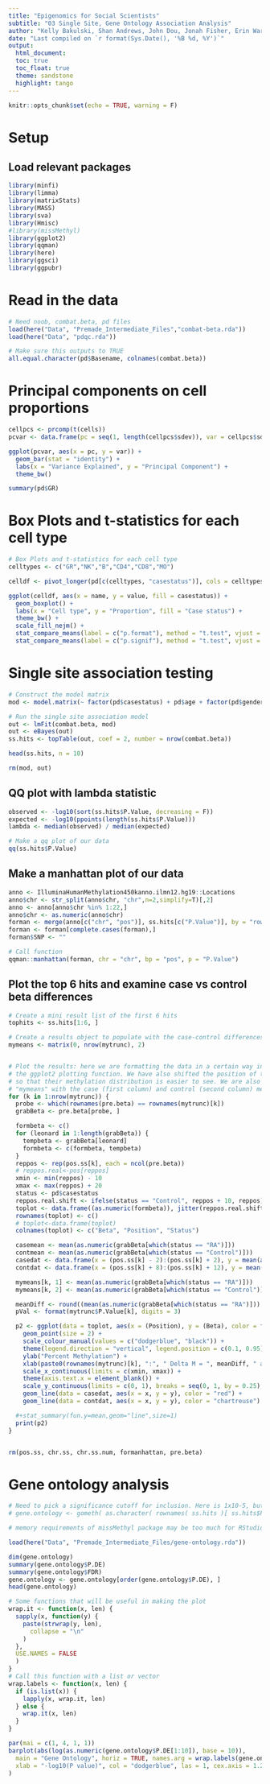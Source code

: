 ```yaml
---
title: "Epigenomics for Social Scientists"
subtitle: "03 Single Site, Gene Ontology Association Analysis"
author: "Kelly Bakulski, Shan Andrews, John Dou, Jonah Fisher, Erin Ware"
date: "Last compiled on `r format(Sys.Date(), '%B %d, %Y')`"
output: 
  html_document:
  toc: true
  toc_float: true
  theme: sandstone
  highlight: tango
---
```


```r
knitr::opts_chunk$set(echo = TRUE, warning = F)
```

# Setup

## Load relevant packages 

```r
library(minfi)
library(limma)
library(matrixStats)
library(MASS)
library(sva)
library(Hmisc)
#library(missMethyl)
library(ggplot2)
library(qqman)
library(here)
library(ggsci)
library(ggpubr)
```

# Read in the data

```r
# Need noob, combat.beta, pd files
load(here("Data", "Premade_Intermediate_Files","combat-beta.rda"))
load(here("Data", "pdqc.rda"))

# Make sure this outputs to TRUE
all.equal.character(pd$Basename, colnames(combat.beta))
```


# Principal components on cell proportions

```r
cellpcs <- prcomp(t(cells))
pcvar <- data.frame(pc = seq(1, length(cellpcs$sdev)), var = cellpcs$sdev^2 / sum(cellpcs$sdev^2))

ggplot(pcvar, aes(x = pc, y = var)) +
  geom_bar(stat = "identity") +
  labs(x = "Variance Explained", y = "Principal Component") +
  theme_bw()

summary(pd$GR)
```

# Box Plots and t-statistics for each cell type

```r
# Box Plots and t-statistics for each cell type
celltypes <- c("GR","NK","B","CD4","CD8","MO")

celldf <- pivot_longer(pd[c(celltypes, "casestatus")], cols = celltypes)

ggplot(celldf, aes(x = name, y = value, fill = casestatus)) +
  geom_boxplot() +
  labs(x = "Cell type", y = "Proportion", fill = "Case status") +
  theme_bw() + 
  scale_fill_nejm() +
  stat_compare_means(label = c("p.format"), method = "t.test", vjust = 20) +
  stat_compare_means(label = c("p.signif"), method = "t.test", vjust = 18) 

```

# Single site association testing

```r
# Construct the model matrix
mod <- model.matrix(~ factor(pd$casestatus) + pd$age + factor(pd$gender) + factor(pd$smoking) + pd$GR)

# Run the single site association model
out <- lmFit(combat.beta, mod)
out <- eBayes(out)
ss.hits <- topTable(out, coef = 2, number = nrow(combat.beta))

head(ss.hits, n = 10)

rm(mod, out)
```

## QQ plot with lambda statistic

```r
observed <- -log10(sort(ss.hits$P.Value, decreasing = F))
expected <- -log10(ppoints(length(ss.hits$P.Value)))
lambda <- median(observed) / median(expected)

# Make a qq plot of our data
qq(ss.hits$P.Value)
```
## Make a manhattan plot of our data

```r
anno <- IlluminaHumanMethylation450kanno.ilmn12.hg19::Locations
anno$chr <- str_split(anno$chr, "chr",n=2,simplify=T)[,2]
anno <- anno[anno$chr %in% 1:22,]
anno$chr <- as.numeric(anno$chr)
forman <- merge(anno[c("chr", "pos")], ss.hits[c("P.Value")], by = "row.names")
forman <- forman[complete.cases(forman),]
forman$SNP <- ""
```

```r
# Call function
qqman::manhattan(forman, chr = "chr", bp = "pos", p = "P.Value")
```

## Plot the top 6 hits and examine case vs control beta differences

```r
# Create a mini result list of the first 6 hits
tophits <- ss.hits[1:6, ]

# Create a results object to populate with the case-control differences
mymeans <- matrix(0, nrow(mytrunc), 2)


# Plot the results: here we are formatting the data in a certain way in order to fit
# the ggplot2 plotting function. We have also shifted the position of the controls by 10bp
# so that their methylation distribution is easier to see. We are also populating our object
# "mymeans" with the case (first column) and control (second column) means at each site.
for (k in 1:nrow(mytrunc)) {
  probe <- which(rownames(pre.beta) == rownames(mytrunc)[k])
  grabBeta <- pre.beta[probe, ]

  formbeta <- c()
  for (leonard in 1:length(grabBeta)) {
    tempbeta <- grabBeta[leonard]
    formbeta <- c(formbeta, tempbeta)
  }
  reppos <- rep(pos.ss[k], each = ncol(pre.beta))
  # reppos.real<-pos[reppos]
  xmin <- min(reppos) - 10
  xmax <- max(reppos) + 20
  status <- pd$casestatus
  reppos.real.shift <- ifelse(status == "Control", reppos + 10, reppos)
  toplot <- data.frame((as.numeric(formbeta)), jitter(reppos.real.shift), status)
  rownames(toplot) <- c()
  # toplot<-data.frame(toplot)
  colnames(toplot) <- c("Beta", "Position", "Status")

  casemean <- mean(as.numeric(grabBeta[which(status == "RA")]))
  contmean <- mean(as.numeric(grabBeta[which(status == "Control")]))
  casedat <- data.frame(x = (pos.ss[k] - 2):(pos.ss[k] + 2), y = mean(as.numeric(grabBeta[which(status == "RA")])), color = "red")
  contdat <- data.frame(x = (pos.ss[k] + 8):(pos.ss[k] + 12), y = mean(as.numeric(grabBeta[which(status == "Control")])), color = "chartreuse")

  mymeans[k, 1] <- mean(as.numeric(grabBeta[which(status == "RA")]))
  mymeans[k, 2] <- mean(as.numeric(grabBeta[which(status == "Control")]))

  meanDiff <- round((mean(as.numeric(grabBeta[which(status == "RA")])) - mean(as.numeric(grabBeta[which(status == "Control")]))) * 100, digits = 1)
  pVal <- format(mytrunc$P.Value[k], digits = 3)

  p2 <- ggplot(data = toplot, aes(x = (Position), y = (Beta), color = factor(Status))) +
    geom_point(size = 2) +
    scale_colour_manual(values = c("dodgerblue", "black")) +
    theme(legend.direction = "vertical", legend.position = c(0.1, 0.95), legend.title = element_blank(), panel.background = element_blank()) +
    ylab("Percent Methylation") +
    xlab(paste0(rownames(mytrunc)[k], ":", " Delta M = ", meanDiff, " at p-val ", pVal)) +
    scale_x_continuous(limits = c(xmin, xmax)) +
    theme(axis.text.x = element_blank()) +
    scale_y_continuous(limits = c(0, 1), breaks = seq(0, 1, by = 0.25), labels = c("0", "25", "50", "75", "100")) +
    geom_line(data = casedat, aes(x = x, y = y), color = "red") +
    geom_line(data = contdat, aes(x = x, y = y), color = "chartreuse")

  #+stat_summary(fun.y=mean,geom="line",size=1)
  print(p2)
}


rm(pos.ss, chr.ss, chr.ss.num, formanhattan, pre.beta)
```

# Gene ontology analysis

```r
# Need to pick a significance cutoff for inclusion. Here is 1x10-5, but may need to be flexible with data.
# gene.ontology <- gometh( as.character( rownames( ss.hits )[ ss.hits$P.Value < 1e-5 ] ), all.cpg = as.character( rownames( ss.hits ) ), plot.bias = FALSE, prior.prob = TRUE )

# memory requirements of missMethyl package may be too much for RStudio cloud, load the premade gene.ontology object:

load(here("Data", "Premade_Intermediate_Files/gene-ontology.rda"))

dim(gene.ontology)
summary(gene.ontology$P.DE)
summary(gene.ontology$FDR)
gene.ontology <- gene.ontology[order(gene.ontology$P.DE), ]
head(gene.ontology)
```

```r
# Some functions that will be useful in making the plot
wrap.it <- function(x, len) {
  sapply(x, function(y) {
    paste(strwrap(y, len),
      collapse = "\n"
    )
  },
  USE.NAMES = FALSE
  )
}
# Call this function with a list or vector
wrap.labels <- function(x, len) {
  if (is.list(x)) {
    lapply(x, wrap.it, len)
  } else {
    wrap.it(x, len)
  }
}

par(mai = c(1, 4, 1, 1))
barplot(abs(log(as.numeric(gene.ontology$P.DE[1:10]), base = 10)),
  main = "Gene Ontology", horiz = TRUE, names.arg = wrap.labels(gene.ontology$TERM[1:10], 50),
  xlab = "-log10(P value)", col = "dodgerblue", las = 1, cex.axis = 1.2, cex.main = 1.4, cex.lab = 1, cex.names = 1, space = 0.4, xlim = c(0, 5)
)
```
